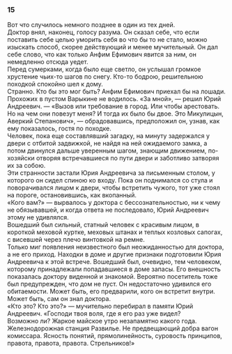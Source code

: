 ### 15 {-}

Вот что случилось немного позднее в один из тех дней.<br/> Доктор внял, наконец, голосу разума. Он сказал себе, что если поставить себе целью уморить себя во что бы то не стало, можно изыскать способ, скорее действующий и менее мучительный. Он дал себе слово, что как только Анфим Ефимович явится за ним, он немедленно отсюда уедет.<br/> Перед сумерками, когда было еще светло, он услышал громкое хрустение чьих-то шагов по снегу. Кто-то бодрою, решительною походкой спокойно шел к дому.<br/> Странно. Кто бы это мог быть? Анфим Ефимович приехал бы на лошади. Прохожих в пустом Варыкине не водилось. «За мной», — решил Юрий Андреевич. — «Вызов или требование в город. Или чтобы арестовать. Но на чем они повезут меня? И тогда их было бы двое. Это Микулицын, Аверкий Степанович», — обрадовавшись, предположил он, узнав, как ему показалось, гостя по походке.<br/> Человек, пока еще составлявший загадку, на минуту задержался у двери с отбитой задвижкой, не найдя на ней ожидаемого замка, а потом двинулся дальше уверенным шагом, знающим движением, по-хозяйски отворяя встречавшиеся по пути двери и заботливо затворяя их за собою.<br/> Эти странности застали Юрия Андреевича за письменным столом, у которого он сидел спиною ко входу. Пока он поднимался со стула и поворачивался лицом к двери, чтобы встретить чужого, тот уже стоял на пороге, остановившись, как вкопанный.<br/> «Кого вам?» — вырвалось у доктора с бессознательностью, ни к чему не обязывавшей, и когда ответа не последовало, Юрий Андреевич этому не удивлялся.<br/> Вошедший был сильный, статный человек с красивым лицом, в короткой меховой куртке, меховых штанах и теплых козловых сапогах, с висевшей через плечо винтовкой на ремне.<br/> Только миг появления неизвестного был неожиданностью для доктора, а не его приход. Находки в доме и другие признаки подготовили Юрия Андреевича к этой встрече. Вошедший был, очевидно, тем человеком, которому принадлежали попадавшиеся в доме запасы. Его внешность показалась доктору виденной и знакомой. Вероятно посетитель тоже был предупрежден, что дом не пуст. Он недостаточно удивился его обитаемости. Может быть, его предварили, кого он встретит внутри. Может быть, сам он знал доктора.<br/> «Кто это? Кто это?» — мучительно перебирал в памяти Юрий Андреевич. «Господи твоя воля, где я его раз уже видел?<br/> Возможно ли? Жаркое майское утро незапамятно какого года.<br/> Железнодорожная станция Развилье. Не предвещающий добра вагон комиссара. Ясность понятий, прямолинейность, суровость принципов, правота, правота, правота. Стрельников!»

